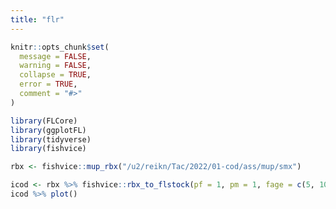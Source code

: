 ```yaml
---
title: "flr"
---
```


```r
knitr::opts_chunk$set(
  message = FALSE, 
  warning = FALSE,
  collapse = TRUE,
  error = TRUE,
  comment = "#>"
)
```

```r
library(FLCore)
library(ggplotFL)
library(tidyverse)
library(fishvice)
```

```r
rbx <- fishvice::mup_rbx("/u2/reikn/Tac/2022/01-cod/ass/mup/smx")

icod <- rbx %>% fishvice::rbx_to_flstock(pf = 1, pm = 1, fage = c(5, 10))
icod %>% plot()
```

